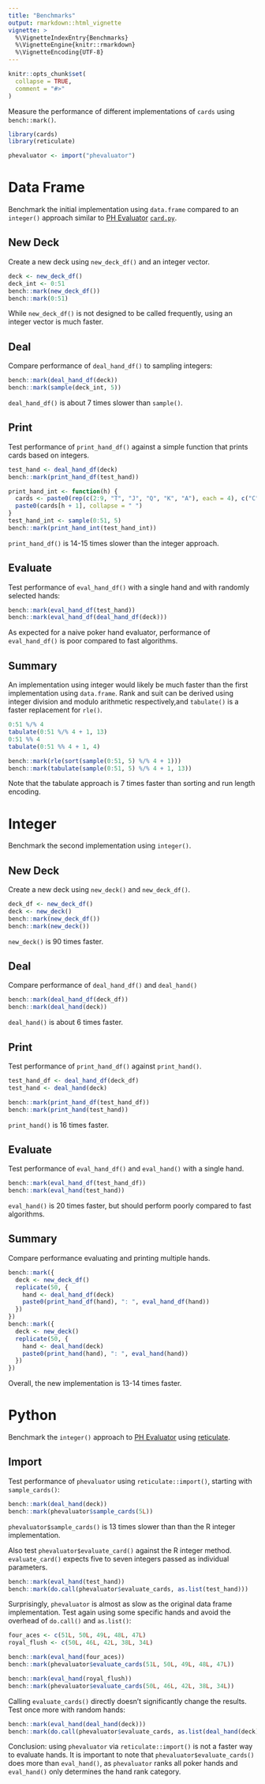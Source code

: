 ```yaml
---
title: "Benchmarks"
output: rmarkdown::html_vignette
vignette: >
  %\VignetteIndexEntry{Benchmarks}
  %\VignetteEngine{knitr::rmarkdown}
  %\VignetteEncoding{UTF-8}
---
```


```r
knitr::opts_chunk$set(
  collapse = TRUE,
  comment = "#>"
)
```

Measure the performance of different implementations of `cards` using `bench::mark()`.

```r
library(cards)
library(reticulate)

phevaluator <- import("phevaluator")
```

# Data Frame

Benchmark the initial implementation using `data.frame` compared to an `integer()` approach similar
to [PH Evaluator](https://github.com/HenryRLee/PokerHandEvaluator)
[`card.py`](https://github.com/HenryRLee/PokerHandEvaluator/blob/master/python/phevaluator/card.py).

## New Deck

Create a new deck using `new_deck_df()` and an integer vector.

```r
deck <- new_deck_df()
deck_int <- 0:51
bench::mark(new_deck_df())
bench::mark(0:51)
```

While `new_deck_df()` is not designed to be called frequently, using an integer vector is much
faster.

## Deal

Compare performance of `deal_hand_df()` to sampling integers:

```r
bench::mark(deal_hand_df(deck))
bench::mark(sample(deck_int, 5))
```

`deal_hand_df()` is about 7 times slower than `sample()`.

## Print

Test performance of `print_hand_df()` against a simple function that prints cards based on integers.

```r
test_hand <- deal_hand_df(deck)
bench::mark(print_hand_df(test_hand))

print_hand_int <- function(h) {
  cards <- paste0(rep(c(2:9, "T", "J", "Q", "K", "A"), each = 4), c("C", "D", "H", "S"))
  paste0(cards[h + 1], collapse = " ")
}
test_hand_int <- sample(0:51, 5)
bench::mark(print_hand_int(test_hand_int))
```

`print_hand_df()` is 14-15 times slower than the integer approach.

## Evaluate

Test performance of `eval_hand_df()` with a single hand and with randomly selected hands:

```r
bench::mark(eval_hand_df(test_hand))
bench::mark(eval_hand_df(deal_hand_df(deck)))
```

As expected for a naive poker hand evaluator, performance of `eval_hand_df()` is poor compared to
fast algorithms.

## Summary

An implementation using integer would likely be much faster than the first implementation using
`data.frame`. Rank and suit can be derived using integer division and modulo arithmetic
respectively,and `tabulate()` is a faster replacement for `rle()`.

```r
0:51 %/% 4
tabulate(0:51 %/% 4 + 1, 13)
0:51 %% 4
tabulate(0:51 %% 4 + 1, 4)

bench::mark(rle(sort(sample(0:51, 5) %/% 4 + 1)))
bench::mark(tabulate(sample(0:51, 5) %/% 4 + 1, 13))
```

Note that the tabulate approach is 7 times faster than sorting and run length encoding.

# Integer

Benchmark the second implementation using `integer()`.

## New Deck

Create a new deck using `new_deck()` and `new_deck_df()`.

```r
deck_df <- new_deck_df()
deck <- new_deck()
bench::mark(new_deck_df())
bench::mark(new_deck())
```

`new_deck()` is 90 times faster.

## Deal

Compare performance of `deal_hand_df()` and `deal_hand()`

```r
bench::mark(deal_hand_df(deck_df))
bench::mark(deal_hand(deck))
```

`deal_hand()` is about 6 times faster.

## Print

Test performance of `print_hand_df()` against `print_hand()`.

```r
test_hand_df <- deal_hand_df(deck_df)
test_hand <- deal_hand(deck)

bench::mark(print_hand_df(test_hand_df))
bench::mark(print_hand(test_hand))
```

`print_hand()` is 16 times faster.

## Evaluate

Test performance of `eval_hand_df()` and `eval_hand()` with a single hand.

```r
bench::mark(eval_hand_df(test_hand_df))
bench::mark(eval_hand(test_hand))
```

`eval_hand()` is 20 times faster, but should perform poorly compared to fast algorithms.

## Summary

Compare performance evaluating and printing multiple hands.

```r
bench::mark({
  deck <- new_deck_df()
  replicate(50, {
    hand <- deal_hand_df(deck)
    paste0(print_hand_df(hand), ": ", eval_hand_df(hand))
  })
})
bench::mark({
  deck <- new_deck()
  replicate(50, {
    hand <- deal_hand(deck)
    paste0(print_hand(hand), ": ", eval_hand(hand))
  })
})
```

Overall, the new implementation is 13-14 times faster.

# Python

Benchmark the `integer()` approach to
[PH Evaluator](https://github.com/HenryRLee/PokerHandEvaluator) using
[reticulate](https://rstudio.github.io/reticulate/index.html).

## Import

Test performance of `phevaluator` using `reticulate::import()`, starting with `sample_cards()`:

```r
bench::mark(deal_hand(deck))
bench::mark(phevaluator$sample_cards(5L))
```

`phevaluator$sample_cards()` is 13 times slower than than the R integer implementation.

Also test `phevaluator$evaluate_card()` against the R integer method. `evaluate_card()` expects five
to seven integers passed as individual parameters.

```r
bench::mark(eval_hand(test_hand))
bench::mark(do.call(phevaluator$evaluate_cards, as.list(test_hand)))
```

Surprisingly, `phevaluator` is almost as slow as the original data frame implementation. Test again
using some specific hands and avoid the overhead of `do.call()` and `as.list()`:

```r
four_aces <- c(51L, 50L, 49L, 48L, 47L)
royal_flush <- c(50L, 46L, 42L, 38L, 34L)

bench::mark(eval_hand(four_aces))
bench::mark(phevaluator$evaluate_cards(51L, 50L, 49L, 48L, 47L))

bench::mark(eval_hand(royal_flush))
bench::mark(phevaluator$evaluate_cards(50L, 46L, 42L, 38L, 34L))
```

Calling `evaluate_cards()` directly doesn't significantly change the results. Test once more with
random hands:

```r
bench::mark(eval_hand(deal_hand(deck)))
bench::mark(do.call(phevaluator$evaluate_cards, as.list(deal_hand(deck))))
```

Conclusion: using `phevaluator` via `reticulate::import()` is not a faster way to evaluate hands. It
is important to note that `phevaluator$evaluate_cards()` does more than `eval_hand()`, as
`phevaluator` ranks all poker hands and `eval_hand()` only determines the hand rank category.
